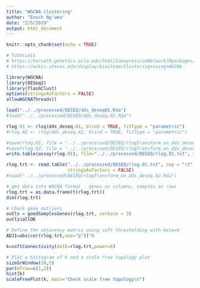 ```yaml
---
title: "WGCNA clustering"
author: "Enoch Ng'oma"
date: "2/5/2019"
output: html_document
---
```


```r
knitr::opts_chunk$set(echo = TRUE)

# Tutorials
# https://horvath.genetics.ucla.edu/html/CoexpressionNetwork/Rpackages/WGCNA/Tutorials/FemaleLiver-02-networkConstr-man.pdf
# https://wikis.utexas.edu/display/bioiteam/Clustering+using+WGCNA

library(WGCNA)
library(DESeq2)
library(flashClust)
options(stringsAsFactors = FALSE)
allowWGCNAThreads()
```

```r
load("../../processed/DESEQ/dds_deseq01.Rda")
#load("../../processed/DESEQ/dds_deseq.02.Rda")

rlog.01 <- rlog(dds_deseq.01, blind = TRUE, fitType = "parametric")
#rlog.02 <- rlog(dds_deseq.02, blind = TRUE, fitType = "parametric")

#save(rlog.01, file = "../../processed/DESEQ/rlogTransform_on_dds_deseq.01.Rda")
#save(rlog.02, file = "../../processed/DESEQ/rlogTransform_on_dds_deseq.02.Rda")
write.table(assay(rlog.01), file="../../processed/DESEQ/rlog.01.txt", sep="\t")

rlog.trt <- read.table("../../processed/DESEQ/rlog.01.txt", sep = "\t",
                       stringsAsFactors = FALSE)
#load("../../processed/DESEQ/rlogTransform_on_dds_deseq.02.Rda")


```



```r
# get data into WGCNA format - genes as columns, samples as rows
rlog.trt = as.data.frame(t(rlog.trt)) 
dim(rlog.trt) 

# Check gene outliers
outls = goodSamplesGenes(rlog.trt, verbose = 3)
outls$allOK 

# Define the adjacency matrix using soft thresholding with beta=6
ADJ1=abs(cor(rlog.trt,use="p"))^6

k=softConnectivity(datE=rlog.trt,power=6)

# Plot a histogram of k and a scale free topology plot
sizeGrWindow(10,5)
par(mfrow=c(1,2))
hist(k)
scaleFreePlot(k, main="Check scale free topology\n")
```


